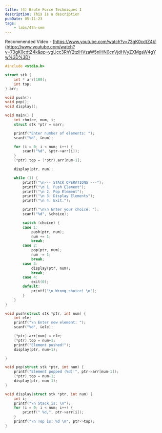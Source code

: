 ```yaml
---
title: (4) Brute Force Techniques I
description: This is a description
pubDate: 05-11-23
tags:
	- labs/4th-sem
---
```


Recommended Video - [https://www.youtube.com/watch?v=73gK0cdtZ4k](https://www.youtube.com/watch?v=73gK0cdtZ4k&pp=ygUcc3RhY2tzIHVzaW5nIHN0cnVjdHVyZXMgaW4gYw%3D%3D)

```c
#include <stdio.h>

struct stk {
    int * arr[100];
    int top;
} arr;

void push();
void pop();
void display();

void main() {
    int choice, num, i;
    struct stk *ptr = &arr;

    printf("Enter number of elements: ");
    scanf("%d", &num);

    for (i = 0; i < num; i++) {
        scanf("%d", &ptr->arr[i]);
    }
    (*ptr).top = (*ptr).arr[num-1];

    display(ptr, num);

    while (1) {
        printf("\n--- STACK OPERATIONS ---");
        printf("\n 1. Push Element");
        printf("\n 2. Pop Element");
        printf("\n 3. Display Elements");
        printf("\n 4. Exit.");

        printf("\n\n Enter your choice: ");
        scanf("%d", &choice);

        switch (choice) {
        case 1:
            push(ptr, num);
            num += 1;
            break;
        case 2:
            pop(ptr, num);
            num -= 1;
            break;
        case 3:
            display(ptr, num);
            break;
        case 4:
            exit(0);
        default:
            printf("\n Wrong choice! \n");
        }
    }
}

void push(struct stk *ptr, int num) {
    int ele;
    printf("\n Enter new element: ");
    scanf("%d", &ele);

    (*ptr).arr[num] = ele;
    (*ptr).top = num+1;
    printf("Element pushed!");
    display(ptr, num+1);

}

void pop(struct stk *ptr, int num) {
    printf("Element popped (%d)!", ptr->arr[num-1]);
    (*ptr).top = num-1;
    display(ptr, num-1);
}

void display(struct stk *ptr, int num) {
    int i;
    printf("\n Stack is: \n");
    for (i = 0; i < num; i++) {
        printf(" %d,", ptr->arr[i]);
    }
    printf("\n Top is: %d \n", ptr->top);
}
```
